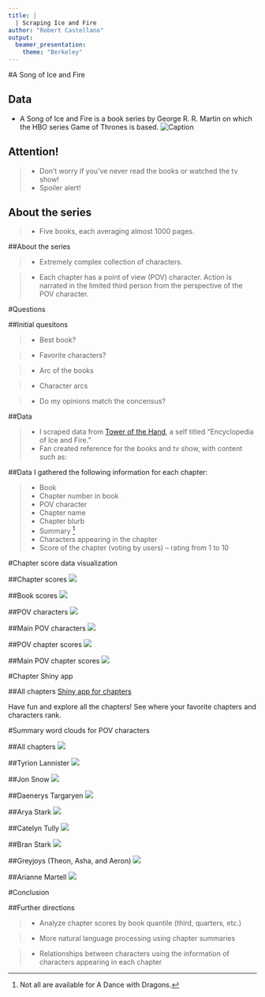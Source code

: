 ```yaml
---
title: |
  | Scraping Ice and Fire
author: "Robert Castellano"
output: 
  beamer_presentation:
    theme: "Berkeley"
---
```

    
#A Song of Ice and Fire

## Data
- A Song of Ice and Fire is a book series by George R. R. Martin on which the HBO series Game of Thrones is based.
\pause
![Caption](Map.jpg)

## Attention!

> - Don't worry if you've never read the books or watched the tv show!
> - Spoiler alert!

## About the series

> - Five books, each averaging almost 1000 pages.

\pause

\begin{enumerate}

\item A Game of Thrones (AGOT)

\item A Clash of Kings (ACOK)

\item A Storm of Swords (ASOS)

\item A Feast for Crows (AFFC)

\item A Dance With Dragons (ADWD)

\end{enumerate}

\pause

\includegraphics[width = 100pt]{Bookset.jpg}

##About the series

> - Extremely complex collection of characters.

> - Each chapter has a point of view (POV) character. Action is narrated in the limited third person from the perspective of the POV character.

#Questions

##Initial quesitons

> - Best book?

> - Favorite characters?

> - Arc of the books

> - Character arcs

> - Do my opinions match the concensus?

##Data

> - I scraped data from [Tower of the Hand](http://towerofthehand.com/books/guide.html), a self titled "Encyclopedia of Ice and Fire."
> - Fan created reference for the books and tv show, with content such as:
\begin{itemize}
\item Character lists
\item Family trees
\item Maps
\item Historical timeline
\item Chapter guides
\end{itemize}

##Data
I gathered the following information for each chapter:

> - Book
> - Chapter number in book
> - POV character
> - Chapter name
> - Chapter blurb 
> - Summary ^[Not all are available for A Dance with Dragons.]
> - Characters appearing in the chapter
\begin{itemize}
\item There are 1111 characters!
\end{itemize}
> - Score of the chapter (voting by users) -- rating from 1 to 10

#Chapter score data visualization

##Chapter scores
\pause
![](../VisualizationGraphs/ScoreDist.png)

##Book scores
\pause
![](../VisualizationGraphs/BookScoreDist.png)

##POV characters
\pause
![](../VisualizationGraphs/POVChapterCounts.png)

##Main POV characters
\pause
![](../VisualizationGraphs/MainPOVChapterCounts.png)

##POV chapter scores
\pause
![](../VisualizationGraphs/POVScores.png)

##Main POV chapter scores
\pause
![](../VisualizationGraphs/MainPOVScores.png)

#Chapter Shiny app

##All chapters
[Shiny app for chapters](http://192.168.1.212:3168/)

Have fun and explore all the chapters! See where your favorite chapters and characters rank.

#Summary word clouds for POV characters

##All chapters
\pause
![](../word_clouds/WordClouds/all_summaries_sword.jpg)

##Tyrion Lannister
\pause
![](../word_clouds/WordClouds/tyrion.jpg)

##Jon Snow
\pause
![](../word_clouds/WordClouds/jon.jpg)

##Daenerys Targaryen
\pause
![](../word_clouds/WordClouds/daenerys.jpg)

##Arya Stark
\pause
![](../word_clouds/WordClouds/arya.jpg)

##Catelyn Tully
\pause
![](../word_clouds/WordClouds/catelyn.jpg)

##Bran Stark
\pause
![](../word_clouds/WordClouds/bran_tree.jpg)

##Greyjoys (Theon, Asha, and Aeron)
\pause
![](../word_clouds/WordClouds/theon_asha_aeron_greyjoy.jpg)

##Arianne Martell
\pause
![](../word_clouds/WordClouds/arianne.jpg)

#Conclusion

##Further directions

> - Analyze chapter scores by book quantile (third, quarters, etc.)

> - More natural language processing using chapter summaries

> - Relationships between characters using the information of characters appearing in each chapter


